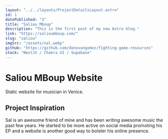 ```yaml
---
layout: "../../layouts/ProjectDetailsLayout.astro"
id: 1
datePublished: "3"
title: "Saliou Mboup"
description: "This is the first post of my new Astro blog."
link: "https://salioumboup.com/"
slug: "saliou"
imgSrc: "/assets/sal.webp"
github: "https://github.com/donovangomez/fighting-game-resources"
stack: "NextJS / Chakra UI / Supabase"
---
```


<h1 class="text-5xl mt-14">Saliou MBoup Website</h1>

<p class="text-xl my-4">Static website for musician in Venice.</p>

<h2 class="text-3xl my-4">Project Inspiration</h2>

<p class="text-xl my-4">
  Sal is an awesome friend of mine and has been writing awesome music the past
  few years. He started to be more active on social media promoting his EP and a
  website is another good way to bolster his online presence.
</p>
